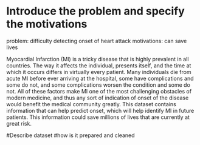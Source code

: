 # Introduce the problem and specify the motivations  
problem: difficulty detecting onset of heart attack 
motivations: can save lives 

Myocardial Infarction (MI) is a tricky disease that is highly prevalent in all countries. The way it affects the individual, presents itself, and the time at which it occurs differs in virtually every patient. Many individuals die from acute MI before ever arriving at the hospital, some have complications and some do not, and some complications worsen the condition and some do not. All of these factors make MI one of the most challenging obstacles of modern medicine, and thus any sort of indication of onset of the disease would benefit the medical community greatly. This dataset contains information that can help predict onset, which will help identify MI in future patients. This information could save millions of lives that are currently at great risk.

#Describe dataset 
#how is it prepared and cleaned


